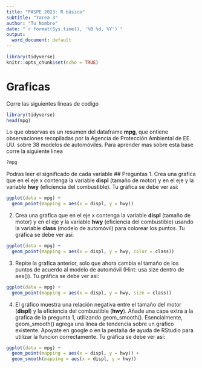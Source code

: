 ```yaml
---
title: "PASPE 2023: R básico"
subtitle: "Tarea 3"
author: "Tu Nombre"
date: "`r format(Sys.time(), '%B %d, %Y')`"
output:
  word_document: default
---
```



```r
library(tidyverse)
knitr::opts_chunk$set(echo = TRUE)
```

# Graficas
Corre las siguientes lineas de codigo
```r
library(tidyverse)
head(mpg)
```
Lo que observas es un resumen del dataframe **mpg**, que ontiene observaciones recopiladas por la Agencia de Protección Ambiental de EE. UU. sobre 38 modelos de automóviles. Para aprender mas sobre esta base corre la siguiente linea
```r
?mpg

```
Podras leer el significado de cada variable
## Preguntas
1. Crea una grafica que en el eje x contenga la variable **displ** (tamaño de motor) y en el eje y la variable **hwy** (eficiencia del combustible). Tu gráfica se debe ver así:
```r
ggplot(data = mpg) + 
  geom_point(mapping = aes(x = displ, y = hwy))

```

2. Crea una grafica que en el eje x contenga la variable **displ** (tamaño de motor) y en el eje y la variable **hwy** (eficiencia del combustible) usando la variable **class** (modelo de automóvil) para colorear los puntos. Tu gráfica se debe ver así:
```r
ggplot(data = mpg) + 
  geom_point(mapping = aes(x = displ, y = hwy, color = class))

```

3. Repite la grafica anterior, solo que ahora cambia el tamaño de los puntos de acuerdo al modelo de automóvil (Hint: usa size dentro de aes()). Tu gráfica se debe ver así:
```r
ggplot(data = mpg) + 
  geom_point(mapping = aes(x = displ, y = hwy, size = class))

```

4. El gráfico muestra una relación negativa entre el tamaño del motor (**displ**) y la eficiencia del combustible (**hwy**). Añade una capa extra a la grafica de la pregunta 1, utilizando geom\_smooth(). Esencialmente, geom\_smooth() agrega una línea de tendencia sobre un gráfico existente. Apoyate en google o en la pestaña de ayuda de RStudio para utilizar la funcion correctamente. Tu gráfica se debe ver así:
```r
ggplot(data = mpg) + 
  geom_point(mapping = aes(x = displ, y = hwy)) + 
  geom_smooth(mapping = aes(x = displ, y = hwy))

```

